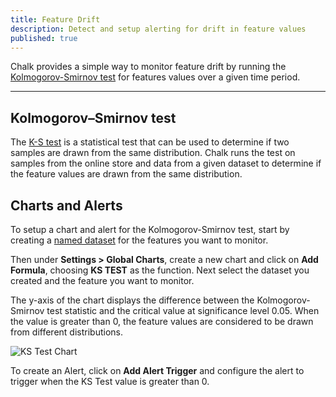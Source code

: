 ```yaml
---
title: Feature Drift
description: Detect and setup alerting for drift in feature values
published: true
---
```


Chalk provides a simple way to monitor feature drift by running
the [Kolmogorov-Smirnov test](https://en.wikipedia.org/wiki/Kolmogorov%E2%80%93Smirnov_test#Two-sample_Kolmogorov%E2%80%93Smirnov_test) for
features values over a given time period.

----

## Kolmogorov–Smirnov test

The [K-S test](https://en.wikipedia.org/wiki/Kolmogorov%E2%80%93Smirnov_test#Two-sample_Kolmogorov%E2%80%93Smirnov_test) is a statistical test that can be used to determine if two samples
are drawn from the same distribution. Chalk runs the test on
samples from the online store and data from a given dataset to determine if the
feature values are drawn from the same distribution.


## Charts and Alerts

To setup a chart and alert for the Kolmogorov-Smirnov test, start by creating a
[named dataset](/docs/datasets) for the features you want to monitor.

Then under **Settings > Global Charts**, create a new chart and click on **Add Formula**, choosing **KS TEST** as the function.
Next select the dataset you created and the feature you want to monitor.

The y-axis of the chart displays the difference between the Kolmogorov-Smirnov test statistic and the critical value at
significance level 0.05. When the value is greater than 0, the feature values are considered to be drawn from different
distributions.

![KS Test Chart](/img/KS.png)

To create an Alert, click on **Add Alert Trigger** and configure the alert to trigger when the KS Test value is greater than 0.